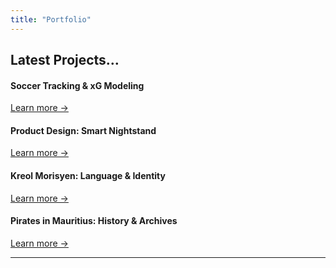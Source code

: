 ```yaml
---
title: "Portfolio"
---
```


## Latest Projects...

::: grid
::: g-col-3
#### Soccer Tracking & xG Modeling

::: {#soccer-tracking}
:::

[Learn more →](/proj1){.about-links .subtitle}
:::

::: g-col-3
#### Product Design: Smart Nightstand

::: {#sports-design}
:::

[Learn more →](/proj2){.about-links .subtitle}
:::

::: g-col-3
#### Kreol Morisyen: Language & Identity

::: {#kreol-research}
:::

[Learn more →](/proj3){.about-links .subtitle}
:::

::: g-col-3
#### Pirates in Mauritius: History & Archives

::: {#pirates}
:::

[Learn more →](/proj4){.about-links .subtitle}
:::
:::

------------------------------------------------------------------------
